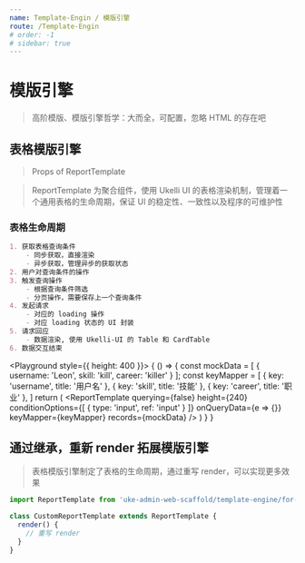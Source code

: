 ```yaml
---
name: Template-Engin / 模版引擎
route: /Template-Engin
# order: -1
# sidebar: true
---
```



# 模版引擎

> 高阶模版、模版引擎哲学：大而全，可配置，忽略 HTML 的存在吧

## 表格模版引擎

> Props of ReportTemplate

<PropsTable of={ReportTemplate} />

> ReportTemplate 为聚合组件，使用 Ukelli UI 的表格渲染机制，管理着一个通用表格的生命周期，保证 UI 的稳定性、一致性以及程序的可维护性

### 表格生命周期

```markdown
1. 获取表格查询条件
    - 同步获取，直接渲染
    - 异步获取，管理异步的获取状态
2. 用户对查询条件的操作
3. 触发查询操作
    - 根据查询条件筛选
    - 分页操作，需要保存上一个查询条件
4. 发起请求
    - 对应的 loading 操作
    - 对应 loading 状态的 UI 封装
5. 请求回应
    - 数据渲染, 使用 Ukelli-UI 的 Table 和 CardTable
6. 数据交互结束
```

<Playground style={{
  height: 400
}}>
  {
    () => {
      const mockData = [
        {
          username: 'Leon',
          skill: 'kill',
          career: 'killer'
        }
      ];
      const keyMapper = [
        {
          key: 'username',
          title: '用户名'
        },
        {
          key: 'skill',
          title: '技能'
        },
        {
          key: 'career',
          title: '职业'
        },
      ]
      return (
        <ReportTemplate
          querying={false}
          height={240}
          conditionOptions={[
            {
              type: 'input',
              ref: 'input'
            }
          ]}
          onQueryData={e => {}}
          keyMapper={keyMapper}
          records={mockData} />
      )
    }
  }
</Playground>

## 通过继承，重新 render 拓展模版引擎

> 表格模版引擎制定了表格的生命周期，通过重写 render，可以实现更多效果

```js
import ReportTemplate from 'uke-admin-web-scaffold/template-engine/for-report/records-template'

class CustomReportTemplate extends ReportTemplate {
  render() {
    // 重写 render
  }
}
```